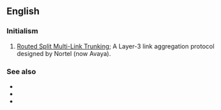 ==English==

===Initialism===
{{rfc-header|Initialism}}
{{head|en|initialism}}

# {{label|en|computing}} [[w:RSMLT|Routed Split Multi-Link Trunking]]; A Layer-3 link aggregation protocol designed by Nortel (now Avaya).

===See also===
* {{l|en|MLT}}
* {{l|en|SMLT}}
* {{l|en|DSMLT}}